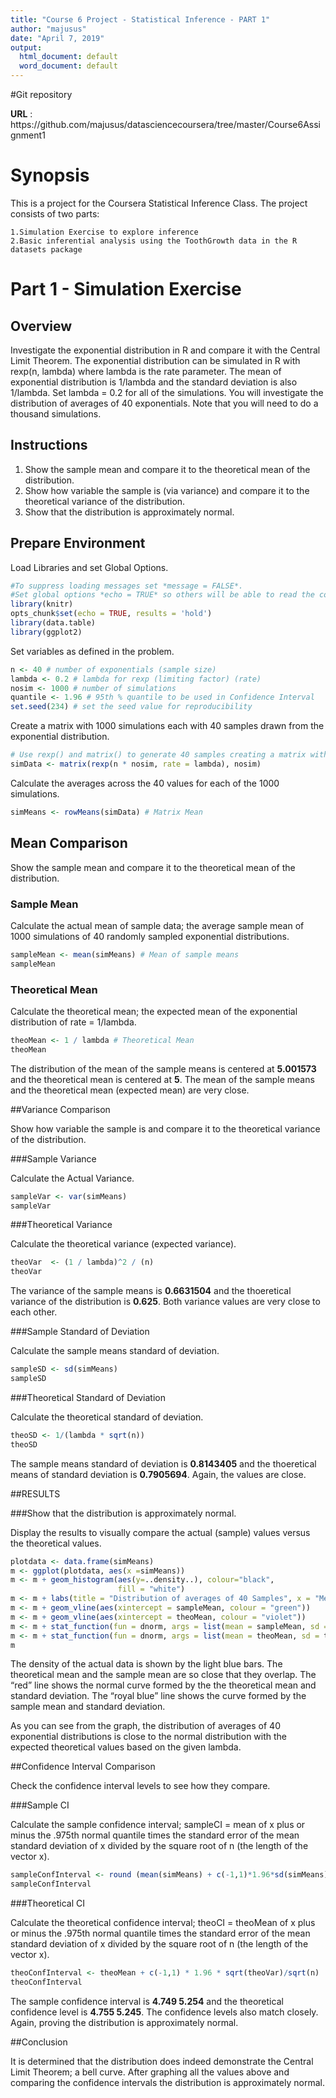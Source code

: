 ```yaml
---
title: "Course 6 Project - Statistical Inference - PART 1"
author: "majusus"
date: "April 7, 2019"
output:
  html_document: default
  word_document: default
---
```


#Git repository

**URL** : https://github.com/majusus/datasciencecoursera/tree/master/Course6Assignment1

# Synopsis
This is a project for the Coursera Statistical Inference Class. The project consists of two parts:

    1.Simulation Exercise to explore inference
    2.Basic inferential analysis using the ToothGrowth data in the R datasets package 
    

# Part 1 - Simulation Exercise
## Overview

Investigate the exponential distribution in R and compare it with the Central Limit Theorem. The exponential distribution can be simulated in R with rexp(n, lambda) where lambda is the rate parameter. The mean of exponential distribution is 1/lambda and the standard deviation is also 1/lambda. Set lambda = 0.2 for all of the simulations. You will investigate the distribution of averages of 40 exponentials. Note that you will need to do a thousand simulations.


## Instructions

1. Show the sample mean and compare it to the theoretical mean of the distribution.
2. Show how variable the sample is (via variance) and compare it to the theoretical variance of the distribution.
3. Show that the distribution is approximately normal.

## Prepare Environment

Load Libraries and set Global Options.

```r
#To suppress loading messages set *message = FALSE*. 
#Set global options *echo = TRUE* so others will be able to read the code and set *results = hold* to hold & push output to end of chunk.
library(knitr)
opts_chunk$set(echo = TRUE, results = 'hold')
library(data.table)
library(ggplot2)
```

Set variables as defined in the problem.

```r
n <- 40 # number of exponentials (sample size)
lambda <- 0.2 # lambda for rexp (limiting factor) (rate)
nosim <- 1000 # number of simulations
quantile <- 1.96 # 95th % quantile to be used in Confidence Interval
set.seed(234) # set the seed value for reproducibility
```

Create a matrix with 1000 simulations each with 40 samples drawn from the exponential distribution.

```r
# Use rexp() and matrix() to generate 40 samples creating a matrix with 1000 rows and 40 columns.
simData <- matrix(rexp(n * nosim, rate = lambda), nosim)
```

Calculate the averages across the 40 values for each of the 1000 simulations.

```r
simMeans <- rowMeans(simData) # Matrix Mean
```

## Mean Comparison
Show the sample mean and compare it to the theoretical mean of the distribution.

### Sample Mean

Calculate the actual mean of sample data; the average sample mean of 1000 simulations of 40 randomly sampled exponential distributions.

```r
sampleMean <- mean(simMeans) # Mean of sample means
sampleMean
```

### Theoretical Mean

Calculate the theoretical mean; the expected mean of the exponential distribution of rate = 1/lambda.

```r
theoMean <- 1 / lambda # Theoretical Mean
theoMean
```

The distribution of the mean of the sample means is centered at **5.001573** and the theoretical mean is centered at **5**. The mean of the sample means and the theoretical mean (expected mean) are very close.

##Variance Comparison

Show how variable the sample is and compare it to the theoretical variance of the distribution.

###Sample Variance

Calculate the Actual Variance.

```r
sampleVar <- var(simMeans)
sampleVar
```

###Theoretical Variance

Calculate the theoretical variance (expected variance).

```r
theoVar  <- (1 / lambda)^2 / (n) 
theoVar
```

The variance of the sample means is **0.6631504** and the thoeretical variance of the distribution is **0.625**. Both variance values are very close to each other.

###Sample Standard of Deviation

Calculate the sample means standard of deviation.

```r
sampleSD <- sd(simMeans)
sampleSD
```

###Theoretical Standard of Deviation

Calculate the theoretical standard of deviation.

```r
theoSD <- 1/(lambda * sqrt(n))
theoSD
```

The sample means standard of deviation is **0.8143405** and the thoeretical means of standard deviation is **0.7905694**. Again, the values are close.

##RESULTS

###Show that the distribution is approximately normal.

Display the results to visually compare the actual (sample) values versus the theoretical values.

```r
plotdata <- data.frame(simMeans)
m <- ggplot(plotdata, aes(x =simMeans))
m <- m + geom_histogram(aes(y=..density..), colour="black",
                        fill = "white")
m <- m + labs(title = "Distribution of averages of 40 Samples", x = "Mean of 40 Samples", y = "Density")
m <- m + geom_vline(aes(xintercept = sampleMean, colour = "green"))
m <- m + geom_vline(aes(xintercept = theoMean, colour = "violet"))
m <- m + stat_function(fun = dnorm, args = list(mean = sampleMean, sd = sampleSD), color = "black", size = 1.0)
m <- m + stat_function(fun = dnorm, args = list(mean = theoMean, sd = theoSD), colour = "red", size = 1.0)
m
```

The density of the actual data is shown by the light blue bars. The theoretical mean and the sample mean are so close that they overlap. The “red” line shows the normal curve formed by the the theoretical mean and standard deviation. The “royal blue” line shows the curve formed by the sample mean and standard deviation.

As you can see from the graph, the distribution of averages of 40 exponential distributions is close to the normal distribution with the expected theoretical values based on the given lambda.

##Confidence Interval Comparison

Check the confidence interval levels to see how they compare.

###Sample CI

Calculate the sample confidence interval; sampleCI = mean of x plus or minus the .975th normal quantile times the standard error of the mean standard deviation of x divided by the square root of n (the length of the vector x).


```r
sampleConfInterval <- round (mean(simMeans) + c(-1,1)*1.96*sd(simMeans)/sqrt(n),3)
sampleConfInterval
```

###Theoretical CI

Calculate the theoretical confidence interval; theoCI = theoMean of x plus or minus the .975th normal quantile times the standard error of the mean standard deviation of x divided by the square root of n (the length of the vector x).
```r
theoConfInterval <- theoMean + c(-1,1) * 1.96 * sqrt(theoVar)/sqrt(n)
theoConfInterval
```


The sample confidence interval is **4.749 5.254** and the theoretical confidence level is **4.755 5.245**. The confidence levels also match closely. Again, proving the distribution is approximately normal.


##Conclusion

It is determined that the distribution does indeed demonstrate the Central Limit Theorem; a bell curve. After graphing all the values above and comparing the confidence intervals the distribution is approximately normal.


























